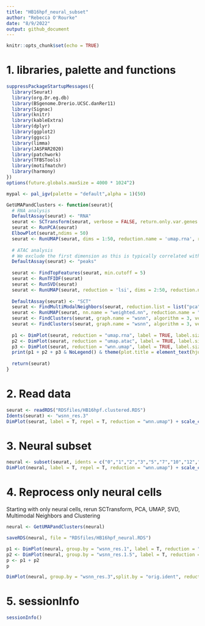 ```yaml
---
title: "HB16hpf_neural_subset"
author: "Rebecca O'Rourke"
date: "8/9/2022"
output: github_document
---
```


```r
knitr::opts_chunk$set(echo = TRUE)
```

# 1. libraries, palette and functions
```r
suppressPackageStartupMessages({
  library(Seurat)
  library(org.Dr.eg.db)
  library(BSgenome.Drerio.UCSC.danRer11)
  library(Signac)
  library(knitr)
  library(kableExtra)
  library(dplyr)
  library(ggplot2)
  library(ggsci)
  library(limma)
  library(JASPAR2020)
  library(patchwork)
  library(TFBSTools)
  library(motifmatchr)
  library(harmony)
})
options(future.globals.maxSize = 4000 * 1024^2)
```

```r
mypal <- pal_igv(palette = "default",alpha = 1)(50)
```

```r
GetUMAPandClusters <- function(seurat){
  # RNA analysis
  DefaultAssay(seurat) <- "RNA"
  seurat <- SCTransform(seurat, verbose = FALSE, return.only.var.genes = FALSE) 
  seurat <- RunPCA(seurat) 
  ElbowPlot(seurat,ndims = 50)
  seurat <- RunUMAP(seurat, dims = 1:50, reduction.name = 'umap.rna', reduction.key = 'rnaUMAP_')
  
  # ATAC analysis
  # We exclude the first dimension as this is typically correlated with sequencing depth
  DefaultAssay(seurat) <- "peaks"
  
  seurat <- FindTopFeatures(seurat, min.cutoff = 5)
  seurat <- RunTFIDF(seurat)
  seurat <- RunSVD(seurat)
  seurat <- RunUMAP(seurat, reduction = 'lsi', dims = 2:50, reduction.name = "umap.atac", reduction.key = "atacUMAP_")
  
  DefaultAssay(seurat) <- "SCT"
  seurat <- FindMultiModalNeighbors(seurat, reduction.list = list("pca", "lsi"), dims.list = list(1:50, 2:50))
  seurat <- RunUMAP(seurat, nn.name = "weighted.nn", reduction.name = "wnn.umap", reduction.key = "wnnUMAP_", assay = "RNA")
  seurat <- FindClusters(seurat, graph.name = "wsnn", algorithm = 3, verbose = FALSE)
  seurat <- FindClusters(seurat, graph.name = "wsnn", algorithm = 3, verbose = FALSE, resolution = 6.0)
  
  p1 <- DimPlot(seurat, reduction = "umap.rna", label = TRUE, label.size = 5, repel = TRUE, group.by = "wsnn_res.0.8") + ggtitle("RNA") + scale_color_igv()
  p2 <- DimPlot(seurat, reduction = "umap.atac", label = TRUE, label.size = 5, repel = TRUE, group.by = "wsnn_res.0.8") + ggtitle("ATAC") + scale_color_igv()
  p3 <- DimPlot(seurat, reduction = "wnn.umap", label = TRUE, label.size = 5, repel = TRUE, group.by = "wsnn_res.0.8") + ggtitle("WNN") + scale_color_igv()
  print(p1 + p2 + p3 & NoLegend() & theme(plot.title = element_text(hjust = 0.5)))
  
  return(seurat)
}
```

# 2. Read data
```r
seurat <- readRDS("RDSfiles/HB16hpf.clustered.RDS")
Idents(seurat) <- "wsnn_res.3"
DimPlot(seurat, label = T, repel = T, reduction = "wnn.umap") + scale_color_igv()
```

# 3. Neural subset
```r
neural <- subset(seurat, idents = c("0","1","2","3","5","7","10","12","14","17","19","21","23","25"))
DimPlot(neural, label = T, repel = T, reduction = "wnn.umap") + scale_color_igv()
```

# 4. Reprocess only neural cells
Starting with only neural cells, rerun SCTransform, PCA, UMAP, SVD, Multimodal Neighbors and Clustering
```r
neural <- GetUMAPandClusters(neural)
```

```r
saveRDS(neural, file = "RDSfiles/HB16hpf_neural.RDS")
```

```r
p1 <- DimPlot(neural, group.by = "wsnn_res.1", label = T, reduction = "wnn.umap") + NoLegend() + scale_color_igv()
p2 <- DimPlot(neural, group.by = "wsnn_res.1.5", label = T, reduction = "wnn.umap") + NoLegend() + scale_color_igv()
p <- p1 + p2 
p
```

```r
DimPlot(neural, group.by = "wsnn_res.3",split.by = "orig.ident", reduction = "wnn.umap", ncol = 2, label = T, repel = T, cols = mypal) + NoLegend()
```

# 5. sessionInfo
```r
sessionInfo()
```